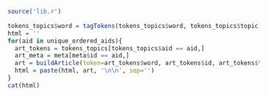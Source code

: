 

```r
source('lib.r')
```

```r
tokens_topics$word = tagTokens(tokens_topics$word, tokens_topics$topic)
html = ''
for(aid in unique_ordered_aids){
  art_tokens = tokens_topics[tokens_topics$aid == aid,]
  art_meta = meta[meta$id == aid,]
  art = buildArticle(token=art_tokens$word, art_tokens$id, art_tokens$topic, aid, art_meta$headline, art_meta$medium, art_meta$date)
  html = paste(html, art, '\n\n', sep='')
}
cat(html)
```